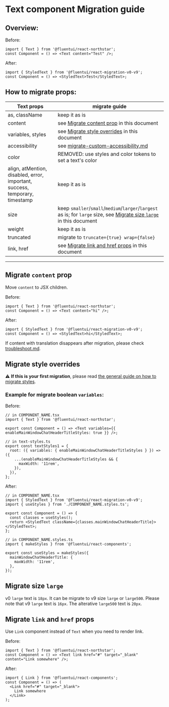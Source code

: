
<Meta title="Concepts/Migration/from v0/Components/Text Migration" />

# Text component Migration guide

## Overview:

Before:

```tsx
import { Text } from '@fluentui/react-northstar';
const Component = () => <Text content="Test" />;
```

After:

```tsx
import { StyledText } from '@fluentui/react-migration-v0-v9';
const Component = () => <StyledText>Test</StyledText>;
```

## How to migrate props:

| Text props                                                                  | migrate guide                                                                                                                                    |
| --------------------------------------------------------------------------- | ------------------------------------------------------------------------------------------------------------------------------------------------ |
| as, className                                                               | keep it as is                                                                                                                                    |
| content                                                                     | see [Migrate content prop](#Migrate-`content`-prop) in this document                                                                             |
| variables, styles                                                           | see [Migrate style overrides](#./Migrate-style-overrides) in this document                                                                       |
| accessibility                                                               | see [migrate-custom-accessibility.md](?path=/docs/concepts-migration-from-v0-custom-accessibility--page)                                         |
| color                                                                       | REMOVED: use styles and color tokens to set a text's color                                                                                       |
| align, atMention, disabled, error, important, success, temporary, timestamp | keep it as is                                                                                                                                    |
| size                                                                        | keep `smaller`/`small`/`medium`/`larger`/`largest` as is; for `large` size, see [Migrate size `large`](#./Migrate-size-`large`) in this document |
| weight                                                                      | keep it as is                                                                                                                                    |
| truncated                                                                   | migrate to `truncate={true} wrap={false}`                                                                                                        |
| link, href                                                                  | see [Migrate link and href props](#Migrate-`link`-and-`href`-props) in this document                                                             |

---

## Migrate `content` prop

Move `content` to JSX children.

Before:

```tsx
import { Text } from '@fluentui/react-northstar';
const Component = () => <Text content="hi" />;
```

After:

```tsx
import { StyledText } from '@fluentui/react-migration-v0-v9';
const Component = () => <StyledText>hi</StyledText>;
```

If content with translation disappears after migration, please check [troubleshoot.md](../troubleshoot.md).

## Migrate style overrides

⚠️ **If this is your first migration**, please read [the general guide on how to migrate styles](?path=/docs/concepts-migration-from-v0-custom-style-overrides--page).

### Example for migrate boolean `variables`:

Before:

```tsx
// in COMPONENT_NAME.tsx
import { Text } from '@fluentui/react-northstar';

export const Component = () => <Text variables={{ enableMainWindowChatHeaderTitleStyles: true }} />;

// in text-styles.ts
export const textStyles1 = {
  root: ({ variables: { enableMainWindowChatHeaderTitleStyles } }) => ({
    ...(enableMainWindowChatHeaderTitleStyles && {
      maxWidth: '11rem',
    }),
  }),
};
```

After:

```tsx
// in COMPONENT_NAME.tsx
import { StyledText } from '@fluentui/react-migration-v0-v9';
import { useStyles } from './COMPONENT_NAME.styles.ts';

export const Component = () => {
  const classes = useStyles();
  return <StyledText className={classes.mainWindowChatHeaderTitle}></StyledText>;
};

// in COMPONENT_NAME.styles.ts
import { makeStyles } from '@fluentui/react-components';

export const useStyles = makeStyles({
  mainWindowChatHeaderTitle: {
    maxWidth: '11rem',
  },
});
```

## Migrate size `large`

v0 `large` text is `18px`. It can be migrate to v9 size `large` or `large500`.
Please note that v9 `large` text is `16px`. The alterative `large500` text is `20px`.

## Migrate `link` and `href` props

Use `Link` component instead of `Text` when you need to render link.

Before:

```tsx
import { Text } from '@fluentui/react-northstar';
const Component = () => <Text link href="#" target="_blank" content="Link somewhere" />;
```

After:

```tsx
import { Link } from '@fluentui/react-components';
const Component = () => (
  <Link href="#" target="_blank">
    Link somewhere
  </Link>
);
```
